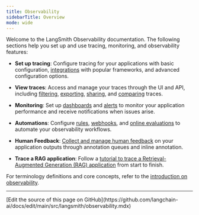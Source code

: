 ```yaml
---
title: Observability
sidebarTitle: Overview
mode: wide
---
```


Welcome to the LangSmith Observability documentation. The following sections help you set up and use tracing, monitoring, and observability features:

- **Set up tracing**: Configure tracing for your applications with basic configuration, [integrations](/langsmith/trace-with-langgraph) with popular frameworks, and advanced configuration options.

- **View traces**: Access and manage your traces through the UI and API, including [filtering](/langsmith/filter-traces-in-application), [exporting](/langsmith/data-export), [sharing](/langsmith/share-trace), and [comparing](/langsmith/compare-traces) traces.

- **Monitoring**: Set up [dashboards](/langsmith/dashboards) and [alerts](/langsmith/alerts) to monitor your application performance and receive notifications when issues arise.

- **Automations**: Configure [rules](/langsmith/rules), [webhooks](/langsmith/webhooks), and [online evaluations](/langsmith/online-evaluations) to automate your observability workflows.

- **Human Feedback**: [Collect and manage human feedback](/langsmith/attach-user-feedback) on your application outputs through annotation queues and inline annotation.

- **Trace a RAG application**: Follow a [tutorial to trace a Retrieval-Augmented Generation (RAG) application](/langsmith/observability-llm-tutorial) from start to finish.

For terminology definitions and core concepts, refer to the [introduction on observability](/langsmith/observability-concepts).

---

<Callout icon="pen-to-square" iconType="regular">
  [Edit the source of this page on GitHub](https://github.com/langchain-ai/docs/edit/main/src/langsmith/observability.mdx)
</Callout>
